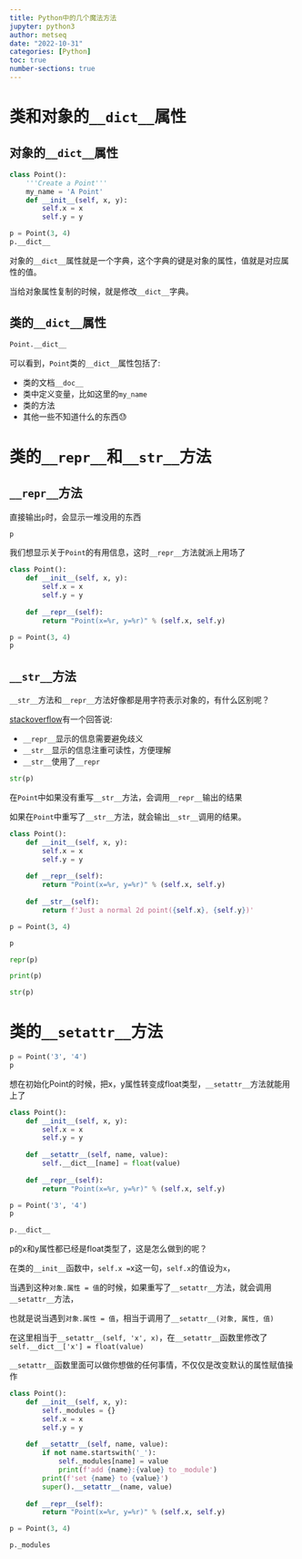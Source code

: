 ```yaml
---
title: Python中的几个魔法方法
jupyter: python3
author: metseq
date: "2022-10-31"
categories: [Python]
toc: true
number-sections: true
---
```


# 类和对象的`__dict__`属性

## 对象的`__dict__`属性

```python
class Point():
    '''Create a Point'''
    my_name = 'A Point'
    def __init__(self, x, y):
        self.x = x
        self.y = y
```

```python
p = Point(3, 4)
p.__dict__
```

对象的`__dict__`属性就是一个字典，这个字典的键是对象的属性，值就是对应属性的值。

当给对象属性复制的时候，就是修改`__dict__`字典。

## 类的`__dict__`属性

```python
Point.__dict__
```

可以看到，`Point`类的`__dict__`属性包括了:

- 类的文档`__doc__`
- 类中定义变量，比如这里的`my_name`
- 类的方法
- 其他一些不知道什么的东西😓

# 类的`__repr__`和`__str__`方法

## `__repr__`方法

直接输出`p`时，会显示一堆没用的东西

```python
p
```

我们想显示关于`Point`的有用信息，这时`__repr__`方法就派上用场了

```python
class Point():
    def __init__(self, x, y):
        self.x = x
        self.y = y
    
    def __repr__(self):
        return "Point(x=%r, y=%r)" % (self.x, self.y)
```

```python
p = Point(3, 4)
p
```

## `__str__`方法

`__str__`方法和`__repr__`方法好像都是用字符表示对象的，有什么区别呢？

[stackoverflow](https://stackoverflow.com/questions/1436703/what-is-the-difference-between-str-and-repr)有一个回答说:

- `__repr__`显示的信息需要避免歧义
- `__str__`显示的信息注重可读性，方便理解
- `__str__`使用了`__repr`

```python
str(p)
```

在`Point`中如果没有重写`__str__`方法，会调用`__repr__`输出的结果

如果在`Point`中重写了`__str__`方法，就会输出`__str__`调用的结果。

```python
class Point():
    def __init__(self, x, y):
        self.x = x
        self.y = y
    
    def __repr__(self):
        return "Point(x=%r, y=%r)" % (self.x, self.y)
    
    def __str__(self):
        return f'Just a normal 2d point({self.x}, {self.y})'
```

```python
p = Point(3, 4)
```

```python
p
```

```python
repr(p)
```


```python
print(p)
```

```python
str(p)
```

# 类的`__setattr__`方法

```python
p = Point('3', '4')
p
```

想在初始化Point的时候，把x，y属性转变成float类型，`__setattr__`方法就能用上了

```python
class Point():
    def __init__(self, x, y):
        self.x = x
        self.y = y
    
    def __setattr__(self, name, value):
        self.__dict__[name] = float(value)
    
    def __repr__(self):
        return "Point(x=%r, y=%r)" % (self.x, self.y)
```

```python
p = Point('3', '4')
p
```


```python
p.__dict__
```

p的x和y属性都已经是float类型了，这是怎么做到的呢？

在类的`__init__`函数中，`self.x = `x这一句，`self.x`的值设为`x`，

当遇到这种`对象.属性 = 值`的时候，如果重写了`__setattr__`方法，就会调用`__setattr__`方法，

也就是说当遇到`对象.属性 = 值`，相当于调用了`__setattr__(对象, 属性, 值)`

在这里相当于`__setattr__(self, 'x', x)`，在`__setattr__`函数里修改了`self.__dict__['x'] = float(value)`

`__setattr__`函数里面可以做你想做的任何事情，不仅仅是改变默认的属性赋值操作

```python
class Point():
    def __init__(self, x, y):
        self._modules = {}
        self.x = x
        self.y = y
    
    def __setattr__(self, name, value):
        if not name.startswith('_'):
            self._modules[name] = value
            print(f'add {name}:{value} to _module')
        print(f'set {name} to {value}')
        super().__setattr__(name, value)
        
    def __repr__(self):
        return "Point(x=%r, y=%r)" % (self.x, self.y)
```

```python
p = Point(3, 4)
```

```python
p._modules
```
